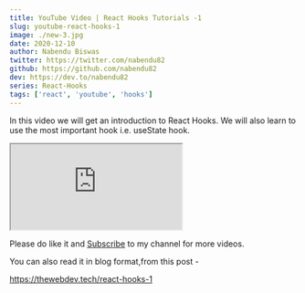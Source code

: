 ```yaml
---
title: YouTube Video | React Hooks Tutorials -1
slug: youtube-react-hooks-1
image: ./new-3.jpg
date: 2020-12-10
author: Nabendu Biswas
twitter: https://twitter.com/nabendu82
github: https://github.com/nabendu82
dev: https://dev.to/nabendu82
series: React-Hooks
tags: ['react', 'youtube', 'hooks']
---
```


In this video we will get an introduction to React Hooks. We will also learn to use the most important hook i.e. useState hook.

<div className={styles.resp__container}>

<iframe className={styles.resp__iframe} src="https://www.youtube.com/embed/7PukNGgvMI8" gesture="media"  allow="encrypted-media" allowfullscreen></iframe>

</div>

Please do like it and [Subscribe](https://www.youtube.com/channel/UCRf7mazcufqZxd2pR3oQJuQ?sub_confirmation=1) to my channel for more videos.

You can also read it in blog format,from this post -

https://thewebdev.tech/react-hooks-1